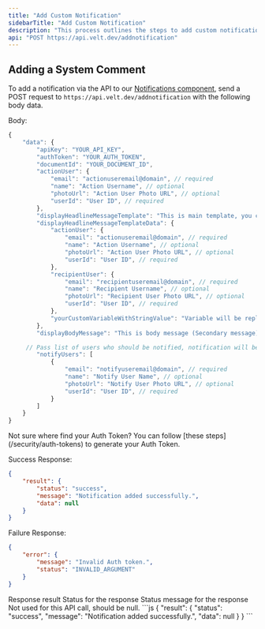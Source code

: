```yaml
---
title: "Add Custom Notification"
sidebarTitle: "Add Custom Notification"
description: "This process outlines the steps to add custom notifications to our Notifications component through an API."
api: "POST https://api.velt.dev/addnotification"
---
```



## Adding a System Comment

To add a notification via the API to our [Notifications component](/async-collaboration/notifications/overview), send a POST request to `https://api.velt.dev/addnotification` with the following body data.

Body:

```jsx
{
    "data": {
        "apiKey": "YOUR_API_KEY",
        "authToken": "YOUR_AUTH_TOKEN",
        "documentId": "YOUR_DOCUMENT_ID", 
        "actionUser": {
            "email": "actionuseremail@domain", // required
            "name": "Action Username", // optional
            "photoUrl": "Action User Photo URL", // optional
            "userId": "User ID", // required
        },
        "displayHeadlineMessageTemplate": "This is main template, you can pass variables using curly brackets like this: {actionUser}, {recipientUser}, {yourCustomVariableWithStringValue}",
        "displayHeadlineMessageTemplateData": {
            "actionUser": {
                "email": "actionuseremail@domain", // required
                "name": "Action Username", // optional
                "photoUrl": "Action User Photo URL", // optional
                "userId": "User ID", // required
            },
            "recipientUser": {
                "email": "recipientuseremail@domain", // required
                "name": "Recipient Username", // optional
                "photoUrl": "Recipient User Photo URL", // optional
                "userId": "User ID", // required
            },
            "yourCustomVariableWithStringValue": "Variable will be replaced with this text"
        },
        "displayBodyMessage": "This is body message (Secondary message)",

	 // Pass list of users who should be notified, notification will be shown to all the users in all section in notification panel and notification history panel, but it will be shown in 'forYou' section also to notifyUsers.
        "notifyUsers": [
            {
                "email": "notifyuseremail@domain", // required
                "name": "Notify User Name", // optional
                "photoUrl": "Notify User Photo URL", // optional
                "userId": "User ID", // required
            }
        ]
    }
}
```
<Info>
Not sure where find your Auth Token? You can follow [these steps](/security/auth-tokens) to generate your Auth Token.
</Info>


Success Response:

```JSON
{
    "result": {
        "status": "success",
        "message": "Notification added successfully.",
        "data": null
    }
}

```

Failure Response:

```JSON
{
    "error": {
        "message": "Invalid Auth token.",
        "status": "INVALID_ARGUMENT"
    }
}
```




<ResponseField name="result" type="object">
Response result
</ResponseField> 

<Expandable title="result" defaultOpen={true}>

<ResponseField name="status" type="string">
Status for the response
</ResponseField> 

<ResponseField name="message" type="string">
Status message for the response
</ResponseField>

<ResponseField name="data" type="N/A">
Not used for this API call, should be null.
</ResponseField>



</Expandable>



<ResponseExample>
```js
{
  "result": {
    "status": "success",
    "message": "Notification added successfully.",
    "data": null
  }
}
```
</ResponseExample>